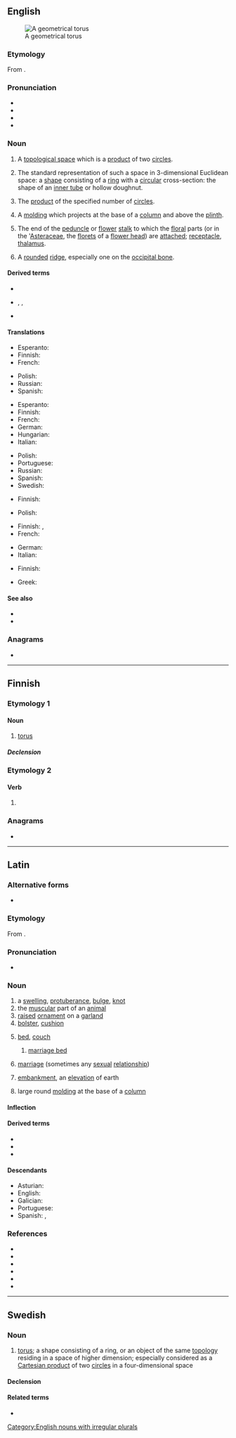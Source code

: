 {{also|Torus}}
==English==
{{was wotd|2007|April|10}}
{{wikipedia}}
[[Image:Torus.png|thumb|A geometrical torus]]

===Etymology===
From {{etyl|la|en}} {{m|la|torus||swelling, protuberance}}.

===Pronunciation===
* {{IPA|/ˈtɔːɹəs/|lang=en}}
* {{audio|en-us-torus.ogg|Audio (US)|lang=en}}
* {{rhymes|ɔːrəs|lang=en}}
* {{homophones|lang=en|Taurus}}

===Noun===
{{en-noun|tori|toruses}}

# {{lb|en|topology}} A [[topological space]] which is a [[product]] of two [[circle]]s.
#: {{ux|en|A 4-variable Karnaugh map can be thought of, topologically, as being a '''torus'''.}}
# {{lb|en|mathematics}} The standard representation of such a space in 3-dimensional Euclidean space: a [[shape]] consisting of a [[ring]] with a [[circular]] cross-section: the shape of an [[inner tube]] or hollow doughnut.
# {{lb|en|topology|in combination|<nowiki/>'''''n''-torus'''|<nowiki/>'''4-torus'''|etc.}} The [[product]] of the specified number of [[circle]]s.
# {{lb|en|architecture}} A [[molding]] which projects at the base of a [[column]] and above the [[plinth]].
# {{lb|en|botany}} The end of the [[peduncle]] or [[flower]] [[stalk]] to which the [[floral]] parts (or in the '[[Asteraceae]], the [[floret]]s of a [[flower head]]) are [[attach]]ed; [[receptacle]], [[thalamus]].
# {{lb|en|anatomy}} A [[rounded]] [[ridge]], especially one on the [[occipital bone]].

====Derived terms====
* {{l|en|hypertorus}}
* {{l|en|toric}}, {{l|en|toroid}}, {{l|en|toroidal}}
* {{l|en|solid torus}}

====Translations====
{{trans-top|topological space}}
* Esperanto: {{t+|eo|toro}}
* Finnish: {{t+|fi|torus}}
* French: {{t+|fr|tore}}
{{trans-mid}}
* Polish: {{t+|pl|torus|m}}
* Russian: {{t+|ru|тор|m}}
* Spanish: {{t+|es|toro|m}}
{{trans-bottom}}

{{trans-top|shape in 3-dimensional Euclidean space}}
* Esperanto: {{t+|eo|toro}}
* Finnish: {{t+|fi|torus}}
* French: {{t+|fr|tore|m}}
* German: {{t+|de|Torus}}
* Hungarian: {{t|hu|tórusz}}
* Italian: {{t+|it|toro|m}}
{{trans-mid}}
* Polish: {{t+|pl|torus|m}}
* Portuguese: {{t+|pt|toro|m}}
* Russian: {{t+|ru|тор|m}}
* Spanish: {{t+|es|toro|m}}
* Swedish: {{t+|sv|torus|c}}
{{trans-bottom}}

{{trans-top|in combination, product of circles}}
* Finnish: {{t+|fi|torus}}
{{trans-mid}}
* Polish: {{t+|pl|torus|m}}
{{trans-bottom}}

{{trans-top|molding}}
* Finnish: {{t+|fi|torus}}, {{t|fi|vannikka}}
* French: {{t+|fr|tore|m}}
{{trans-mid}}
* German: {{t+|de|Wulst|m}}
* Italian: {{t+|it|toro|m}}
{{trans-bottom}}

{{trans-top|end of a stalk}}
* Finnish: {{t+|fi|kukkapohjus}}
{{trans-mid}}
{{trans-bottom}}

{{checktrans-top}}
* Greek: {{t-check|el|τόρος|m}}
{{trans-bottom}}

====See also====
* {{l|en|annulus}}
* {{l|en|hoop}}

===Anagrams===
* {{anagrams|en|Rusto|Stour|Tours|roust|routs|stour|tours}}

[[Category:English nouns with irregular plurals]]

----

==Finnish==

===Etymology 1===

====Noun====
{{fi-noun}}

# {{lb|fi|topology}} [[#English|torus]]

=====Declension=====
{{fi-decl-vastaus|toru|a}}

===Etymology 2===

====Verb====
{{head|fi|verb form}}

# {{fi-form of|torua|pr=second-person|pl=singular|mood=imperative|tense=present|suffix=-s}}

===Anagrams===
* {{anagrams|fi|rusto|turso}}

----

==Latin==

===Alternative forms===
* {{l|la|thorus}}

===Etymology===
From {{der|la|ine-pro|*sterh₃-}}.

===Pronunciation===
* {{la-IPA|torus}}

===Noun===
{{la-noun|torus|torī|m|second}}

# a [[swelling]], [[protuberance]], [[bulge]], [[knot]]
# the [[muscular]] part of an [[animal]]
# [[raised]] [[ornament]] on a [[garland]]
# [[bolster]], [[cushion]]
# {{lb|la|by extension}} [[bed]], [[couch]]
## [[marriage bed]]
# {{lb|la|by extension|figuratively}} [[marriage]] (sometimes any [[sexual]] [[relationship]])
# [[embankment]], an [[elevation]] of earth
# {{lb|la|architecture}} large round [[molding]] at the base of a [[column]]

====Inflection====
{{la-decl-2nd|tor}}

====Derived terms====
* {{l|la|toral}}
* {{l|la|torōsus}}
* {{l|la|torulus}}

====Descendants====
* Asturian: {{l|ast|tueru}}
* English: {{l|en|torus}}
* Galician: {{l|gl|toro}}
* Portuguese: {{l|pt|toro}}
* Spanish: {{l|es|toro}}, {{l|es|tuero}}

===References===
* {{R:L&S}}
* {{R:Elementary Lewis}}
* {{R:Gaffiot}}
* {{R:PersEnc}}
* {{R:Peck}}
* {{R:Smith's Antiquities}}

----

==Swedish==

===Noun===
{{sv-noun|c}}

# {{lb|sv|topology}} [[#English|torus]]; a shape consisting of a ring, or an object of the same [[topology]] residing in a space of higher dimension; especially considered as a [[Cartesian product]] of two [[circle]]s in a four-dimensional space

====Declension====
{{sv-infl-noun-c-ar|genitive=}}

====Related terms====
* {{l|sv|flat torus}}